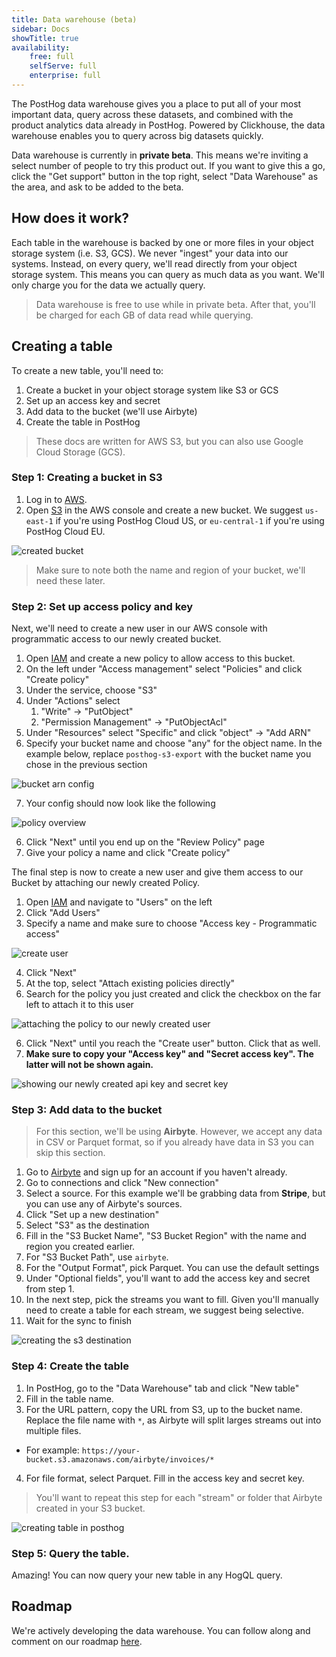```yaml
---
title: Data warehouse (beta)
sidebar: Docs
showTitle: true
availability:
    free: full
    selfServe: full
    enterprise: full
---
```


The PostHog data warehouse gives you a place to put all of your most important data, query across these datasets, and combined with the product analytics data already in PostHog. Powered by Clickhouse, the data warehouse enables you to query across big datasets quickly. 

Data warehouse is currently in **private beta**. This means we're inviting a select number of people to try this product out. If you want to give this a go, click the "Get support" button in the top right, select "Data Warehouse" as the area, and ask to be added to the beta.

## How does it work?

Each table in the warehouse is backed by one or more files in your object storage system (i.e. S3, GCS). We never "ingest" your data into our systems. Instead, on every query, we'll read directly from your object storage system. This means you can query as much data as you want. We'll only charge you for the data we actually query.

> Data warehouse is free to use while in private beta. After that, you'll be charged for each GB of data read while querying.

## Creating a table

To create a new table, you'll need to:
1. Create a bucket in your object storage system like S3 or GCS
2. Set up an access key and secret
3. Add data to the bucket (we'll use Airbyte)
4. Create the table in PostHog

> These docs are written for AWS S3, but you can also use Google Cloud Storage (GCS).

### Step 1: Creating a bucket in S3

1. Log in to [AWS](https://console.aws.amazon.com/).
2. Open [S3](https://s3.console.aws.amazon.com/) in the AWS console and create a new bucket. We suggest `us-east-1` if you're using PostHog Cloud US, or `eu-central-1` if you're using PostHog Cloud EU.

![created bucket](../../images/docs/apps/s3-export/bucket.png)

> Make sure to note both the name and region of your bucket, we'll need these later.

### Step 2: Set up access policy and key

Next, we'll need to create a new user in our AWS console with programmatic access to our newly created bucket.

1. Open [IAM](https://console.aws.amazon.com/iam/home) and create a new policy to allow access to this bucket.
2. On the left under "Access management" select "Policies" and click "Create policy"
3. Under the service, choose "S3"
4. Under "Actions" select
    1. "Write" -> "PutObject"
    2. "Permission Management" -> "PutObjectAcl"
5. Under "Resources" select "Specific" and click "object" -> "Add ARN"
6. Specify your bucket name and choose "any" for the object name. In the example below, replace `posthog-s3-export` with the bucket name you chose in the previous section

![bucket arn config](../../images/docs/apps/s3-export/bucket-arn.png)

7. Your config should now look like the following

![policy overview](../../images/docs/apps/s3-export/policy-config.png)

6. Click "Next" until you end up on the "Review Policy" page
7. Give your policy a name and click "Create policy"

The final step is now to create a new user and give them access to our Bucket by attaching our newly created Policy.

1. Open [IAM](https://console.aws.amazon.com/iam/home) and navigate to "Users" on the left
2. Click "Add Users"
3. Specify a name and make sure to choose "Access key - Programmatic access"

![create user](../../images/docs/apps/s3-export/create-user.png)

4. Click "Next"
5. At the top, select "Attach existing policies directly"
6. Search for the policy you just created and click the checkbox on the far left to attach it to this user

![attaching the policy to our newly created user](../../images/docs/apps/s3-export/attach-policy.png)

6. Click "Next" until you reach the "Create user" button. Click that as well.
7. **Make sure to copy your "Access key" and "Secret access key". The latter will not be shown again.**

![showing our newly created api key and secret key](../../images/docs/apps/s3-export/access-keys.png)

### Step 3: Add data to the bucket

> For this section, we'll be using **Airbyte**. However, we accept any data in CSV or Parquet format, so if you already have data in S3 you can skip this section.

1. Go to [Airbyte](https://airbyte.com) and sign up for an account if you haven't already.
2. Go to connections and click "New connection"
3. Select a source. For this example we'll be grabbing data from **Stripe**, but you can use any of Airbyte's sources.
4. Click "Set up a new destination"
5. Select "S3" as the destination
6. Fill in the "S3 Bucket Name", "S3 Bucket Region" with the name and region you created earlier.
7. For "S3 Bucket Path", use `airbyte`.
8. For the "Output Format", pick Parquet. You can use the default settings
9. Under "Optional fields", you'll want to add the access key and secret from step 1.
10. In the next step, pick the streams you want to fill. Given you'll manually need to create a table for each stream, we suggest being selective.
11. Wait for the sync to finish

![creating the s3 destination](../../images/features/data-warehouse/airbyte-destination.png)

### Step 4: Create the table

1. In PostHog, go to the "Data Warehouse" tab and click "New table"
2. Fill in the table name.
3. For the URL pattern, copy the URL from S3, up to the bucket name. Replace the file name with `*`, as Airbyte will split larges streams out into multiple files.
  - For example: `https://your-bucket.s3.amazonaws.com/airbyte/invoices/*`
4. For file format, select Parquet. Fill in the access key and secret key.

> You'll want to repeat this step for each "stream" or folder that Airbyte created in your S3 bucket.

![creating table in posthog](../../images/features/data-warehouse/create-table.png)

### Step 5: Query the table.

Amazing! You can now query your new table in any HogQL query.

## Roadmap

We're actively developing the data warehouse. You can follow along and comment on our roadmap [here](https://github.com/orgs/PostHog/projects/84/views/6).
